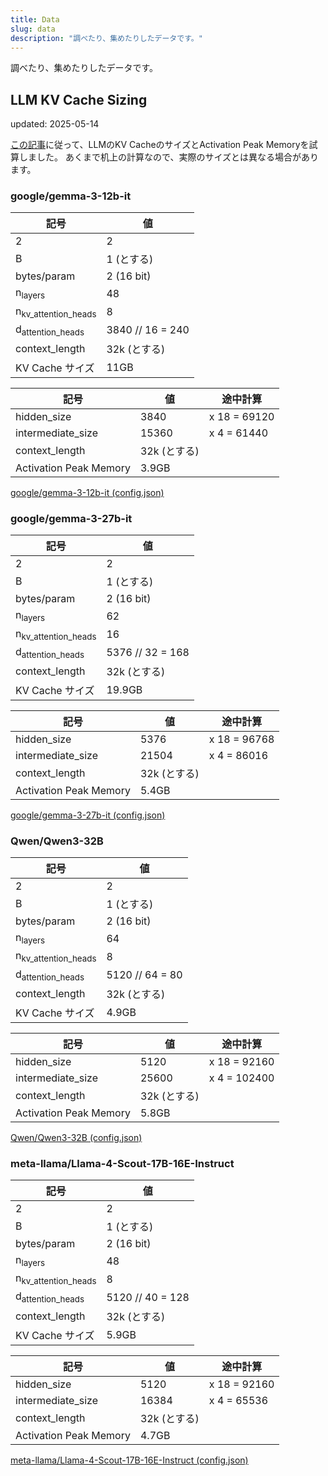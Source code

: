 ```yaml
---
title: Data
slug: data
description: "調べたり、集めたりしたデータです。"
---
```


調べたり、集めたりしたデータです。

## LLM KV Cache Sizing

updated: 2025-05-14


[この記事](/blog/2025/05/llm-kv-cache-size/)に従って、LLMのKV CacheのサイズとActivation Peak Memoryを試算しました。
あくまで机上の計算なので、実際のサイズとは異なる場合があります。


### google/gemma-3-12b-it

| 記号                           | 値               |
|--------------------------------|------------------|
| 2                              | 2                |
| B                              | 1 (とする)       |
| bytes/param                    | 2 (16 bit)       |
| n<sub>layers</sub>             | 48               |
| n<sub>kv_attention_heads</sub> | 8                |
| d<sub>attention_heads</sub>    | 3840 // 16 = 240 |
| context_length                 | 32k (とする)     |
| KV Cache サイズ                | 11GB             |

| 記号                   | 値           | 途中計算     |
|------------------------|--------------|--------------|
| hidden_size            | 3840         | x 18 = 69120 |
| intermediate_size      | 15360        | x 4 = 61440  |
| context_length         | 32k (とする) |              |
| Activation Peak Memory | 3.9GB        |              |

[google/gemma-3-12b-it (config.json)](https://huggingface.co/google/gemma-3-12b-it/blob/main/config.json)


### google/gemma-3-27b-it

| 記号                           | 値               |
|--------------------------------|------------------|
| 2                              | 2                |
| B                              | 1 (とする)       |
| bytes/param                    | 2 (16 bit)       |
| n<sub>layers</sub>             | 62               |
| n<sub>kv_attention_heads</sub> | 16               |
| d<sub>attention_heads</sub>    | 5376 // 32 = 168 |
| context_length                 | 32k (とする)     |
| KV Cache サイズ                | 19.9GB           |

| 記号                   | 値           | 途中計算     |
|------------------------|--------------|--------------|
| hidden_size            | 5376         | x 18 = 96768 |
| intermediate_size      | 21504        | x 4 = 86016  |
| context_length         | 32k (とする) |              |
| Activation Peak Memory | 5.4GB        |              |

[google/gemma-3-27b-it (config.json)](https://huggingface.co/google/gemma-3-27b-it/blob/main/config.json)


### Qwen/Qwen3-32B

| 記号                           | 値              |
|--------------------------------|-----------------|
| 2                              | 2               |
| B                              | 1 (とする)      |
| bytes/param                    | 2 (16 bit)      |
| n<sub>layers</sub>             | 64              |
| n<sub>kv_attention_heads</sub> | 8               |
| d<sub>attention_heads</sub>    | 5120 // 64 = 80 |
| context_length                 | 32k (とする)    |
| KV Cache サイズ                | 4.9GB           |

| 記号                   | 値           | 途中計算     |
|------------------------|--------------|--------------|
| hidden_size            | 5120         | x 18 = 92160 |
| intermediate_size      | 25600        | x 4 = 102400 |
| context_length         | 32k (とする) |              |
| Activation Peak Memory | 5.8GB        |              |

[Qwen/Qwen3-32B (config.json)](https://huggingface.co/Qwen/Qwen3-32B/blob/main/config.json)


### meta-llama/Llama-4-Scout-17B-16E-Instruct

| 記号                           | 値               |
|--------------------------------|------------------|
| 2                              | 2                |
| B                              | 1 (とする)       |
| bytes/param                    | 2 (16 bit)       |
| n<sub>layers</sub>             | 48               |
| n<sub>kv_attention_heads</sub> | 8                |
| d<sub>attention_heads</sub>    | 5120 // 40 = 128 |
| context_length                 | 32k (とする)     |
| KV Cache サイズ                | 5.9GB            |

| 記号                   | 値           | 途中計算     |
|------------------------|--------------|--------------|
| hidden_size            | 5120         | x 18 = 92160 |
| intermediate_size      | 16384        | x 4 = 65536  |
| context_length         | 32k (とする) |              |
| Activation Peak Memory | 4.7GB        |              |

[meta-llama/Llama-4-Scout-17B-16E-Instruct (config.json)](https://huggingface.co/meta-llama/Llama-4-Scout-17B-16E-Instruct/blob/main/config.json)
